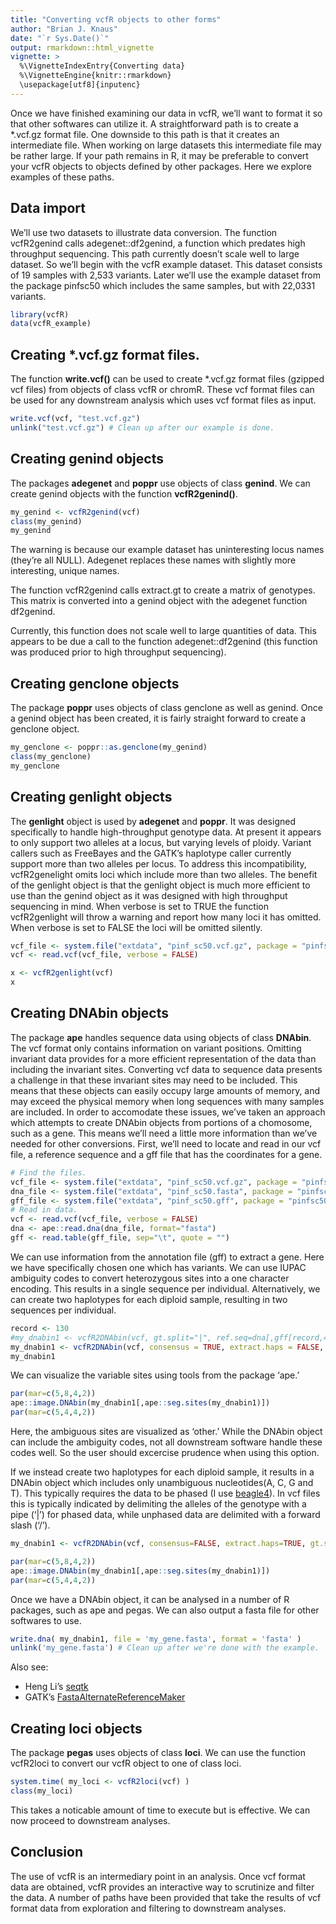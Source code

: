 ```yaml
---
title: "Converting vcfR objects to other forms"
author: "Brian J. Knaus"
date: "`r Sys.Date()`"
output: rmarkdown::html_vignette
vignette: >
  %\VignetteIndexEntry{Converting data}
  %\VignetteEngine{knitr::rmarkdown}
  \usepackage[utf8]{inputenc}
---
```



Once we have finished examining our data in vcfR, we'll want to format it so that other softwares can utilize it.
A straightforward path is to create a *.vcf.gz format file.
One downside to this path is that it creates an intermediate file.
When working on large datasets this intermediate file may be rather large.
If your path remains in R, it may be preferable to convert your vcfR objects to objects defined by other packages.
Here we explore examples of these paths.


## Data import

We'll use two datasets to illustrate data conversion.
The function vcfR2genind calls adegenet::df2genind, a function which predates high throughput sequencing.
This path currently doesn't scale well to large dataset.
So we'll begin with the vcfR example dataset.
This dataset consists of 19 samples with 2,533 variants.
Later we'll use the example dataset from the package pinfsc50 which includes the same samples, but with 22,0331 variants.


```r
library(vcfR)
data(vcfR_example)
```


## Creating *.vcf.gz format files.


The function **write.vcf()** can be used to create *.vcf.gz format files (gzipped vcf files) from objects of class vcfR or chromR.
These vcf format files can be used for any downstream analysis which uses vcf format files as input.


```r
write.vcf(vcf, "test.vcf.gz")
unlink("test.vcf.gz") # Clean up after our example is done.
```


## Creating genind objects

The packages **adegenet** and **poppr** use objects of class **genind**.
We can create genind objects with the function **vcfR2genind()**.


```r
my_genind <- vcfR2genind(vcf)
class(my_genind)
my_genind
```


The warning is because our example dataset has uninteresting locus names (they're all NULL).
Adegenet replaces these names with slightly more interesting, unique names.

The function vcfR2genind calls extract.gt to create a matrix of genotypes.
This matrix is converted into a genind object with the adegenet function df2genind.


Currently, this function does not scale well to large quantities of data.
This appears to be due  a call to the function adegenet::df2genind (this function was produced prior to high throughput sequencing).



## Creating genclone objects


The package **poppr** uses objects of class genclone as well as genind.
Once a genind object has been created, it is fairly straight forward to create a genclone object.


```r
my_genclone <- poppr::as.genclone(my_genind)
class(my_genclone)
my_genclone
```



## Creating genlight objects

The **genlight** object is used by **adegenet** and **poppr**.
It was designed specifically to handle high-throughput genotype data.
At present it appears to only support two alleles at a locus, but varying levels of ploidy.
Variant callers such as FreeBayes and the GATK's haplotype caller currently support more than two alleles per locus.
To address this incompatibility, vcfR2genelight omits loci which include more than two alleles.
The benefit of the genlight object is that the genlight object is much more efficient to use than the genind object as it was designed with high throughput sequencing in mind.
When verbose is set to TRUE the function vcfR2genlight will throw a warning and report how many loci it has omitted.
When verbose is set to FALSE the loci will be omitted silently.



```r
vcf_file <- system.file("extdata", "pinf_sc50.vcf.gz", package = "pinfsc50")
vcf <- read.vcf(vcf_file, verbose = FALSE)

x <- vcfR2genlight(vcf)
x
```




## Creating DNAbin objects

The package **ape** handles sequence data using objects of class **DNAbin**.
The vcf format only contains information on variant positions.
Omitting invariant data provides for a more efficient representation of the data than including the invariant sites.
Converting vcf data to sequence data presents a challenge in that these invariant sites may need to be included.
This means that these objects can easily occupy large amounts of memory, and may exceed the physical memory when long sequences with many samples are included.
In order to accomodate these issues, we've taken an approach which attempts to create DNAbin objects from portions of a chomosome, such as a gene.
This means we'll need a little more information than we've needed for other conversions.
First, we'll need to locate and read in our vcf file, a reference sequence and a gff file that has the coordinates for a gene.


```r
# Find the files.
vcf_file <- system.file("extdata", "pinf_sc50.vcf.gz", package = "pinfsc50")
dna_file <- system.file("extdata", "pinf_sc50.fasta", package = "pinfsc50")
gff_file <- system.file("extdata", "pinf_sc50.gff", package = "pinfsc50")
# Read in data.
vcf <- read.vcf(vcf_file, verbose = FALSE)
dna <- ape::read.dna(dna_file, format="fasta")
gff <- read.table(gff_file, sep="\t", quote = "")
```



We can use information from the annotation file (gff) to extract a gene.
Here we have specifically chosen one which has variants.
We can use IUPAC ambiguity codes to convert heterozygous sites into a one character encoding.
This results in a single sequence per individual.
Alternatively, we can create two haplotypes for each diploid sample, resulting in two sequences per individual.


```r
record <- 130
#my_dnabin1 <- vcfR2DNAbin(vcf, gt.split="|", ref.seq=dna[,gff[record,4]:gff[record,5]], start.pos=gff[record,4], verbose=FALSE)
my_dnabin1 <- vcfR2DNAbin(vcf, consensus = TRUE, extract.haps = FALSE, gt.split="|", ref.seq=dna[,gff[record,4]:gff[record,5]], start.pos=gff[record,4], verbose=FALSE)
my_dnabin1
```


We can visualize the variable sites using tools from the package 'ape.'


```r
par(mar=c(5,8,4,2))
ape::image.DNAbin(my_dnabin1[,ape::seg.sites(my_dnabin1)])
par(mar=c(5,4,4,2))
```


Here, the ambiguous sites are visualized as 'other.'
While the DNAbin object can include the ambiguity codes, not all downstream software handle these codes well.
So the user should excercise prudence when using this option.


If we instead create two haplotypes for each diploid sample, it results in a DNAbin object which includes only unambiguous nucleotides(A, C,  G and T).
This typically requires the data to be phased (I use [beagle4](https://faculty.washington.edu/browning/beagle/beagle.html)).
In vcf files this is typically indicated by delimiting the alleles of the genotype with a pipe ('|') for phased data, while unphased data are delimited with a forward slash ('/').


```r
my_dnabin1 <- vcfR2DNAbin(vcf, consensus=FALSE, extract.haps=TRUE, gt.split="|", ref.seq=dna[,gff[record,4]:gff[record,5]], start.pos=gff[record,4], verbose=FALSE)
```


```r
par(mar=c(5,8,4,2))
ape::image.DNAbin(my_dnabin1[,ape::seg.sites(my_dnabin1)])
par(mar=c(5,4,4,2))
```


Once we have a DNAbin object, it can be analysed in a number of R packages, such as ape and pegas.
We can also output a fasta file for other softwares to use.

```r
write.dna( my_dnabin1, file = 'my_gene.fasta', format = 'fasta' )
unlink('my_gene.fasta') # Clean up after we're done with the example.
```


Also see:

- Heng Li's [seqtk](https://github.com/lh3/seqtk)
- GATK's [FastaAlternateReferenceMaker](https://www.broadinstitute.org/gatk/gatkdocs/org_broadinstitute_gatk_tools_walkers_fasta_FastaAlternateReferenceMaker.php)


## Creating loci objects

The package **pegas** uses objects of class **loci**.
We can use the function vcfR2loci to convert our vcfR object to one of class loci.


```r
system.time( my_loci <- vcfR2loci(vcf) )
class(my_loci)
```


This takes a noticable amount of time to execute but is effective.
We can now proceed to downstream analyses.


## Conclusion

The use of vcfR is an intermediary point in an analysis.
Once vcf format data are obtained, vcfR provides an interactive way to scrutinize and filter the data.
A number of paths have been provided that take the results of vcf format data from exploration and filtering to downstream analyses.



